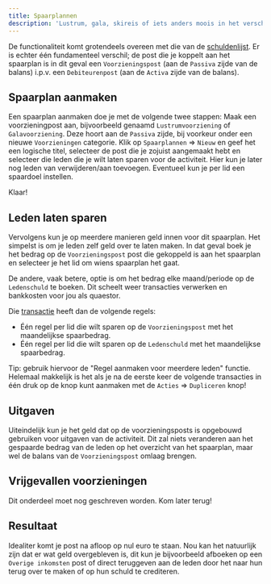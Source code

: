```yaml
---
title: Spaarplannen
description: 'Lustrum, gala, skireis of iets anders moois in het verschiet? Met de spaarplanmodule laat je leden sparen voor hun spaardoel en maak je dit inzichtelijk op de Ledenwebsite of met de spaarplanmail.'
---
```


De functionaliteit komt grotendeels overeen met die van de [schuldenlijst](/financien/schuldenlijst). Er is echter één fundamenteel verschil; de post die je koppelt aan het spaarplan is in dit geval een ```Voorzieningspost``` (aan de ```Passiva``` zijde van de balans) i.p.v. een ```Debiteurenpost``` (aan de ```Activa``` zijde van de balans).

## Spaarplan aanmaken

Een spaarplan aanmaken doe je met de volgende twee stappen:
<Steps>
  <Step title="Post aanmaken">
    Maak een voorzieningpost aan, bijvoorbeeld genaamd ```Lustrumvoorziening``` of ```Galavoorziening```. Deze hoort aan de ```Passiva``` zijde, bij voorkeur onder een nieuwe ```Voorzieningen``` categorie.
  </Step>
  <Step title="Spaarplan aanmaken">
    Klik op ```Spaarplannen``` => ```Nieuw``` en geef het een logische titel, selecteer de post die je zojuist aangemaakt hebt en selecteer die leden die je wilt laten sparen voor de activiteit. Hier kun je later nog leden van verwijderen/aan toevoegen. Eventueel kun je per lid een spaardoel instellen.
  </Step>
</Steps>

Klaar!

## Leden laten sparen
Vervolgens kun je op meerdere manieren geld innen voor dit spaarplan. Het simpelst is om je leden zelf geld over te laten maken. In dat geval boek je het bedrag op de ```Voorzieningspost``` post die gekoppeld is aan het spaarplan en selecteer je het lid om wiens spaarplan het gaat.

De andere, vaak betere, optie is om het bedrag elke maand/periode op de ```Ledenschuld``` te boeken. Dit scheelt weer transacties verwerken en bankkosten voor jou als quaestor.

Die [transactie](/financien/transacties) heeft dan de volgende regels:
- Één regel per lid die wilt sparen op de ```Voorzieningspost``` met het maandelijkse spaarbedrag.
- Één regel per lid die wilt sparen op de ```Ledenschuld``` met het maandelijkse spaarbedrag.

<Note>Tip: gebruik hiervoor de "Regel aanmaken voor meerdere leden" functie.</Note>
<Note>Helemaal makkelijk is het als je na de eerste keer de volgende transacties in één druk op de knop kunt aanmaken met de ```Acties``` => ```Dupliceren``` knop!</Note>

## Uitgaven
Uiteindelijk kun je het geld dat op de voorzieningsposts is opgebouwd gebruiken voor uitgaven van de activiteit. Dit zal niets veranderen aan het gespaarde bedrag van de leden op het overzicht van het spaarplan, maar wel de balans van de ```Voorzieningspost``` omlaag brengen.

## Vrijgevallen voorzieningen
<Info>Dit onderdeel moet nog geschreven worden. Kom later terug!</Info>

## Resultaat
Idealiter komt je post na afloop op nul euro te staan. Nou kan het natuurlijk zijn dat er wat geld overgebleven is, dit kun je bijvoorbeeld afboeken op een ```Overige inkomsten``` post of direct teruggeven aan de leden door het naar hun terug over te maken of op hun schuld te crediteren.
